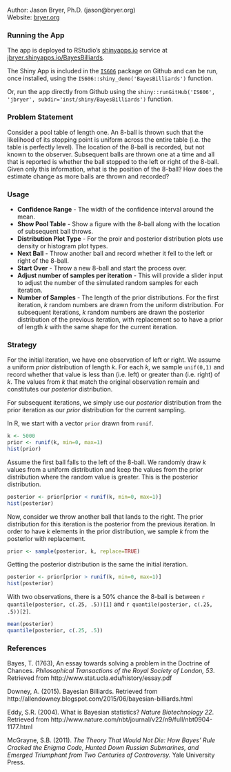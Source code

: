 Author: Jason Bryer, Ph.D. (jason@bryer.org)  
Website: [bryer.org](http://jason.bryer.org)

### Running the App

The app is deployed to RStudio's [shinyapps.io](https://jbryer.shinyapps.io/BayesBilliards/) service at [jbryer.shinyapps.io/BayesBilliards](https://jbryer.shinyapps.io/BayesBilliards).

The Shiny App is included in the [`IS606`](https://github.com/jbryer/IS606) package on Github and can be run, once installed, using the `IS606::shiny_demo('BayesBilliards')` function.

Or, run the app directly from Github using the `shiny::runGitHub('IS606', 'jbryer', subdir='inst/shiny/BayesBilliards')` function.

### Problem Statement

Consider a pool table of length one. An 8-ball is thrown such that the likelihood of its stopping point is uniform across the entire table (i.e. the table is perfectly level). The location of the 8-ball is recorded, but not known to the observer. Subsequent balls are thrown one at a time and all that is reported is whether the ball stopped to the left or right of the 8-ball. Given only this information, what is the position of the 8-ball? How does the estimate change as more balls are thrown and recorded?

### Usage

* **Confidence Range** - The width of the confidence interval around the mean.
* **Show Pool Table** - Show a figure with the 8-ball along with the location of subsequent ball throws.
* **Distribution Plot Type** - For the proir and posterior distribution plots use density or histogram plot types.
* **Next Ball** - Throw another ball and record whether it fell to the left or right of the 8-ball.
* **Start Over** - Throw a new 8-ball and start the process over.
* **Adjust number of samples per iteration** - This will provide a slider input to adjust the number of the simulated random samples for each iteration.
* **Number of Samples** - The length of the prior distributions. For the first iteration, *k* random numbers are drawn from the uniform distribution. For subsequent iterations, *k* random numbers are drawn the posterior distribution of the previous iteration, with replacement so to have a prior of length *k* with the same shape for the current iteration.

### Strategy

For the initial iteration, we have one observation of left or right. We assume a uniform *prior* distribution of length *k*. For each *k*, we sample `unif(0,1)` and record whether that value is less than (i.e. left) or greater than (i.e. right) of *k*. The values from *k* that match the original observation remain and constitutes our *posterior* distribution.

For subsequent iterations, we simply use our *posterior* distribution from the prior iteration as our *prior* distribution for the current sampling.

In R, we start with a vector `prior` drawn from `runif`.

```r
k <- 5000
prior <- runif(k, min=0, max=1)
hist(prior)
```

Assume the first ball falls to the left of the 8-ball. We randomly draw *k* values from a uniform distribution and keep the values from the prior distribution where the random value is greater. This is the posterior distribution.

```r
posterior <- prior[prior < runif(k, min=0, max=1)]
hist(posterior)
```

Now, consider we throw another ball that lands to the right. The prior distribution for this iteration is the posterior from the previous iteration. In order to have *k* elements in the prior distribution, we sample *k* from the posterior with replacement.

```r
prior <- sample(posterior, k, replace=TRUE)
```

Getting the posterior distribution is the same the initial iteration.

```r
posterior <- prior[prior > runif(k, min=0, max=1)]
hist(posterior)
```

With two observations, there is a 50% chance the 8-ball is between `r quantile(posterior, c(.25, .5))[1]` and `r quantile(posterior, c(.25, .5))[2]`.

```r
mean(posterior)
quantile(posterior, c(.25, .5))
```


### References

Bayes, T. (1763), An essay towards solving a problem in the Doctrine of Chances. *Philosophical Transactions of the Royal Society of London, 53*. Retrieved from http://www.stat.ucla.edu/history/essay.pdf

Downey, A. (2015). Bayesian Billiards. Retrieved from http://allendowney.blogspot.com/2015/06/bayesian-billiards.html

Eddy, S.R. (2004). What is Bayesian statistics? *Nature Biotechnology 22*. Retrieved from http://www.nature.com/nbt/journal/v22/n9/full/nbt0904-1177.html

McGrayne, S.B. (2011). *The Theory That Would Not Die: How Bayes' Rule Cracked the Enigma Code, Hunted Down Russian Submarines, and Emerged Triumphant from Two Centuries of Controversy.* Yale University Press.


